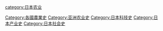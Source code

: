 [[category:日本农业|category:日本农业]]
[[Category:各國農業史‎|Category:各國農業史‎]]
[[Category:亚洲农业史|Category:亚洲农业史]]
[[Category:日本科技史|Category:日本科技史]]
[[Category:日本产业史|Category:日本产业史]]
[[Category:日本社会史|Category:日本社会史]]